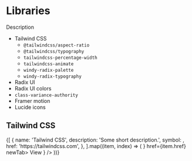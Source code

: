 

# Libraries

Description

- Tailwind CSS
  - `@tailwindcss/aspect-ratio`
  - `@tailwindcss/typography`
  - `tailwindcss-percentage-width`
  - `tailwindcss-animate`
  - `windy-radix-palette`
  - `windy-radix-typography`
- Radix UI
- Radix UI colors
- `class-variance-authority`
- Framer motion
- Lucide icons

## Tailwind CSS

<div className="grid grid-cols-2 gap-4">
  {[
    {
      name: 'Tailwind CSS',
      description: 'Some short description.',
      symbol: <PenTool />,
      href: 'https://tailwindcss.com',
    },
  ].map((item, index) => (
    <FeatureDisplayMinimal
      key={`library-${index}`}
      className="col-span-2 w-full lg:col-span-1"
      name={item.name}
      description={item.description}
      symbol={item.symbol}
      button={
        <Button size="sm" rightIcon={<ExternalLink />} href={item.href} newTab>
          View
        </Button>
      }
    />
  ))}
</div>

